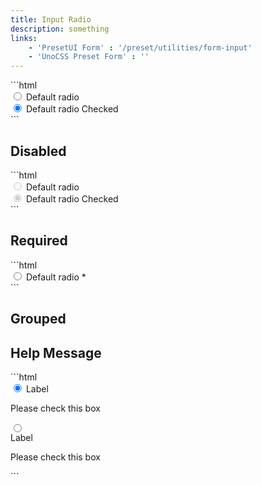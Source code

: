 ```yaml
---
title: Input Radio
description: something
links: 
    - 'PresetUI Form' : '/preset/utilities/form-input'
    - 'UnoCSS Preset Form' : ''
---
```


<PreviewBox name="radio/Default">
```html
<div class="flex gap-x-3 text-sm items-start">
    <input type="radio" name="def_radio" id="def_check" class="b b-border-light form-input-radio mt0.5 peer text-primary500 rd-full bg-bg">
    <label for="def_check" class="text-fg peer-disabled-op80 peer-disabled-pointer-events-none">Default radio</label>
</div>
<div class="flex gap-x-3 text-sm items-start">
    <input type="radio" checked name="def_radio" id="def_radio_checked" class="b b-border-light form-input-radio mt0.5 peer text-primary500 rd-full bg-bg">
    <label for="def_radio_checked" class="text-gf peer-disabled-op80 peer-disabled-pointer-events-none">Default radio Checked</label>
</div>
```
</PreviewBox>

## Disabled

<PreviewBox name="radio/Disabled">
```html
<div class="flex flex-col gap-3">
    <div class="flex gap-x-3 text-sm items-start">
        <input type="radio" disabled name="def_radio_disabled" id="def_radio_disabled" class="b b-border-light form-input-radio mt0.5 peer text-primary500 rd-full bg-bg">
        <label for="def_radio_disabled" class="text-fg peer-disabled-op80 peer-disabled-pointer-events-none">Default radio</label>
    </div>
    <div class="flex gap-x-3 text-sm items-start">
        <input type="radio" disabled checked name="def_radio_checked_disabled" id="def_radio_checked_disabled" class="b b-border-light form-input-radio mt0.5 peer text-primary500 rd-full bg-bg">
        <label for="def_radio_checked_disabled" class="text-fg peer-disabled-op80 peer-disabled-pointer-events-none">Default radio Checked</label>
    </div>
</div>
```
</PreviewBox>

## Required

<PreviewBox name="radio/Required">
```html
<div class="flex gap-x-3 text-sm items-start">
    <input type="radio" name="def_radio_required" id="def_radio_required" class="b b-border-light form-input-radio mt0.5 peer text-primary500 rd-full bg-bg">
    <label for="def_radio_required" class="text-body peer-disabled:op80 peer-disabled:pointer-events-none ">Default radio <span aria-hidden="true" class="text-danger-600 dark:text-danger-500">*</span></label>
</div>
```
</PreviewBox>

## Grouped

<ComponentPreview name="radio/Grouped"/>

## Help Message

<PreviewBox name="radio/HelpMessage">
```html
<div class="flex gap-x-3 text-sm items-start">
    <input checked type="radio" name="radio_help_1" id="radio_help_1" class="form-input-radio size-4 peer">
    <label for="radio_help_1" class="text-fg-title font-medium text-base peer-disabled:op80 peer-disabled:pointer-events-none flex flex-col">
        Label
        <p class="text-fg text-sm font-light">
            Please check this box
        </p>
    </label>
</div>
<label for="radio_help_2" class="flex gap-x-3 text-sm items-start p-4 rd-md b b-border-high/60 has-[:checked]:border-secondary-600 dark-has-[:checked]:border-secondary-500">
    <input type="radio" name="radio_help_1" id="radio_help_2" class="form-input-radio-secondary size-4 peer">
    <div class="text-title font-medium text-base peer-disabled:op80 peer-disabled:pointer-events-none flex flex-col">
        Label
        <p class="text-fg text-sm font-light">
            Please check this box
        </p>
    </div>
</label>
```
</PreviewBox>